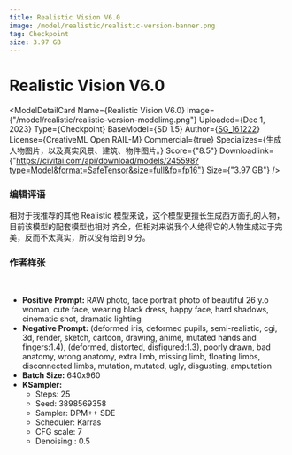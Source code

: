 ```yaml
---
title: Realistic Vision V6.0 
image: /model/realistic/realistic-version-banner.png
tag: Checkpoint
size: 3.97 GB
---
```



# Realistic Vision V6.0

<ModelDetailCard 
  Name={<span>Realistic Vision V6.0</span>}
  Image={"/model/realistic/realistic-version-modelimg.png"}
  Uploaded={<span>Dec 1, 2023</span>}
  Type={<span>Checkpoint</span>}
  BaseModel={<span>SD 1.5</span>}
  Author={<a href="https://civitai.com/user/SG_161222">SG_161222</a>}
  License={<span>CreativeML Open RAIL-M</span>}
  Commercial={true}
  Specializes={<span>生成人物图片，以及真实风景、建筑、物件图片。</span>}
  Score={"8.5"}
  Downloadlink={"https://civitai.com/api/download/models/245598?type=Model&format=SafeTensor&size=full&fp=fp16"}
  Size={"3.97 GB"}
/>

### 编辑评语

相对于我推荐的其他 Realistic 模型来说，这个模型更擅长生成西方面孔的人物，目前该模型的配套模型也相对
齐全，但相对来说我个人绝得它的人物生成过于完美，反而不太真实，所以没有给到 9 分。

### 作者样张

<br/>
<PhotoProvider>
  <PhotoView src="/model/realistic/004.png">
    <img src="/model/realistic/004.png" alt="" className='rounded-lg'/>
  </PhotoView>
</PhotoProvider>

* **Positive Prompt:** RAW photo, face portrait photo of beautiful 26 y.o woman, cute face, wearing black dress, happy face, hard shadows, cinematic shot, dramatic lighting
* **Negative Prompt:**  (deformed iris, deformed pupils, semi-realistic, cgi, 3d, render, sketch, cartoon, drawing, anime, mutated hands and fingers:1.4), (deformed, distorted, disfigured:1.3), poorly drawn, bad anatomy, wrong anatomy, extra limb, missing limb, floating limbs, disconnected limbs, mutation, mutated, ugly, disgusting, amputation
* **Batch Size:** 640x960
* **KSampler:** 
  * Steps: 25
  * Seed: 3898569358
  * Sampler: DPM++ SDE
  * Scheduler: Karras
  * CFG scale: 7
  * Denoising : 0.5